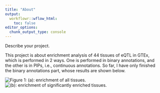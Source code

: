 ```yaml
---
title: "About"
output:
  workflowr::wflow_html:
    toc: false
editor_options:
  chunk_output_type: console
---
```


Describe your project.

This project is about enrichment analysis of 44 tissues of eQTL in GTEx, which is performed in 2 ways. One is performed in binary annotations, and the other is in PIPs, i.e., continuous annotations. So far, I have only finished the binary annotations part, whose results are shown below.

![Figure 1: (a): enrichment of all tissues.](/Users/cjr/Documents/留学/暑研/Xin/reading_materials/5th/enrichment_analysis_SCZ_cis-eQTLs.png)
![(b): enrichment of significantly enriched tissues.](/Users/cjr/Documents/留学/暑研/Xin/reading_materials/5th/significant_enrichment_SCZ_cis-eQTLs.png)
 
